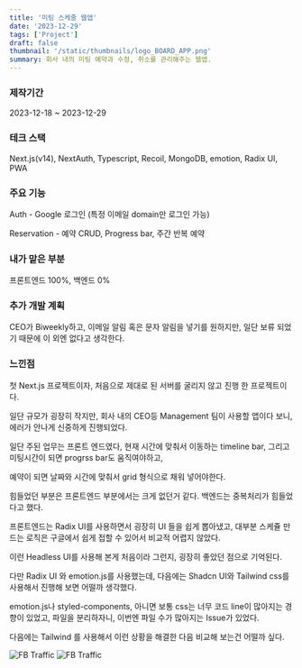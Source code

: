 ```yaml
---
title: '미팅 스케줄 웹앱'
date: '2023-12-29'
tags: ['Project']
draft: false
thumbnail: '/static/thumbnails/logo_BOARD_APP.png'
summary: 회사 내의 미팅 예약과 수정, 취소를 관리해주는 웹앱.
---
```


### 제작기간

2023-12-18 ~ 2023-12-29

### 테크 스택

Next.js(v14), NextAuth, Typescript, Recoil, MongoDB, emotion, Radix UI, PWA

### 주요 기능

Auth - Google 로그인 (특정 이메일 domain만 로그인 가능)

Reservation - 예약 CRUD, Progress bar, 주간 반복 예약

### 내가 맡은 부분

프론트엔드 100%, 백엔드 0%

### 추가 개발 계획

CEO가 Biweekly하고, 이메일 알림 혹은 문자 알림을 넣기를 원하지만, 일단 보류 되었기 때문에 이 외엔 없다고 생각한다.

### 느낀점

첫 Next.js 프로젝트이자, 처음으로 제대로 된 서버를 굴리지 않고 진행 한 프로젝트이다.

일단 규모가 굉장히 작지만, 회사 내의 CEO등 Management 팀이 사용할 앱이다 보니, 에러가 안나게 신중하게 진행되었다.

일단 주된 업무는 프론트 엔드였다, 현재 시간에 맞춰서 이동하는 timeline bar, 그리고 미팅시간이 되면 progrss bar도 움직여야하고,

예약이 되면 날짜와 시간에 맞춰서 grid 형식으로 채워 넣어야한다.

힘들었던 부분은 프론트엔드 부분에서는 크게 없던거 같다. 백엔드는 중복처리가 힘들었다고 했다.

프론트엔드는 Radix UI를 사용하면서 굉장히 UI 들을 쉽게 뽑아냈고, 대부분 스케쥴 만드는 로직은 구글에서 쉽게 접할 수 있어서 비교적 어렵지 않았다.

이런 Headless UI를 사용해 본게 처음이라 그런지, 굉장히 좋았던 점으로 기억된다.

다만 Radix UI 와 emotion.js를 사용했는데, 다음에는 Shadcn UI와 Tailwind css를 사용해서 진행해 보면 어떨까 생각했다.

emotion.js나 styled-components, 아니면 보통 css는 너무 코드 line이 많아지는 경향이 있었고, 파일을 분리하자니, 이번엔 파일 수가 많아지는 Issue가 있었다.

다음에는 Tailwind 를 사용해서 이런 상황을 해결한 다음 비교해 보는건 어떨까 싶다.

![FB Traffic](https://firebasestorage.googleapis.com/v0/b/kevlog-cdd91.appspot.com/o/project%2Fboard_app_1.png?alt=media&token=762ba3e5-35a8-4167-883c-9cec1067f065)
![FB Traffic](https://firebasestorage.googleapis.com/v0/b/kevlog-cdd91.appspot.com/o/project%2Fboard_app_2.png?alt=media&token=6a3b63b0-d9bc-42d3-b714-c3f01a15b969)
